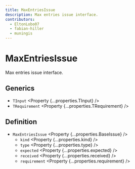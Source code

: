 ```yaml
---
title: MaxEntriesIssue
description: Max entries issue interface.
contributors:
  - EltonLobo07
  - fabian-hiller
  - muningis
---
```



# MaxEntriesIssue

Max entries issue interface.

## Generics

- `TInput` <Property {...properties.TInput} />
- `TRequirement` <Property {...properties.TRequirement} />

## Definition

- `MaxEntriesIssue` <Property {...properties.BaseIssue} />
  - `kind` <Property {...properties.kind} />
  - `type` <Property {...properties.type} />
  - `expected` <Property {...properties.expected} />
  - `received` <Property {...properties.received} />
  - `requirement` <Property {...properties.requirement} />

